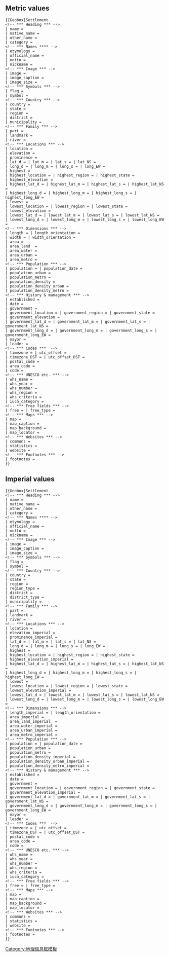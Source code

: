 == Metric values ==
<pre>{{Geobox|Settlement
<!-- *** Heading *** -->
| name = 
| native_name = 
| other_name = 
| category = 
<!-- *** Names **** --> 
| etymology = 
| official_name = 
| motto = 
| nickname = 
<!-- *** Image *** -->
| image = 
| image_caption =
| image_size =
<!-- *** Symbols *** -->
| flag = 
| symbol = 
<!-- *** Country *** -->
| country = 
| state = 
| region = 
| district = 
| municipality = 
<!-- *** Family *** -->
| part =
| landmark = 
| river =
<!-- *** Locations *** -->
| location = 
| elevation =
| prominence =
| lat_d = | lat_m = | lat_s = | lat_NS = 
| long_d = | long_m = | long_s = | long_EW =
| highest = 
| highest_location = | highest_region = | highest_state =
| highest_elevation = 
| highest_lat_d = | highest_lat_m = | highest_lat_s = | highest_lat_NS =
| highest_long_d = | highest_long_m = | highest_long_s = | highest_long_EW =
| lowest = 
| lowest_location = | lowest_region = | lowest_state =
| lowest_elevation = 
| lowest_lat_d = | lowest_lat_m = | lowest_lat_s = | lowest_lat_NS =
| lowest_long_d = | lowest_long_m = | lowest_long_s = | lowest_long_EW =
<!-- *** Dimensions *** -->
| length = | length_orientation = 
| width = | width_orientation = 
| area = 
| area_land  =
| area_water =
| area_urban =
| area_metro =
<!-- *** Population *** -->
| population = | population_date =
| population_urban =
| population_metro =
| population_density = 
| population_density_urban =
| population_density_metro =
<!-- *** History & management *** -->
| established =
| date = 
| government = 
| government_location = | government_region = | government_state =
| government_elevation = 
| government_lat_d = | government_lat_m = | government_lat_s = | government_lat_NS =
| government_long_d = | government_long_m = | government_long_s = | government_long_EW =
| mayor =
| leader =
<!-- *** Codes ***  -->
| timezone = | utc_offset =
| timezone_DST = | utc_offset_DST =
| postal_code =
| area_code =
| code =
<!-- *** UNESCO etc. *** -->
| whs_name =
| whs_year =
| whs_number =
| whs_region =
| whs_criteria =
| iucn_category =
<!-- *** Free fields *** -->
| free = | free_type = 
<!-- *** Maps *** -->
| map =
| map_caption = 
| map_background = 
| map_locator =
<!-- *** Websites *** --> 
| commons =
| statistics =
| website =
<!-- *** Footnotes *** -->
| footnotes =
}}</pre>

== Imperial values ==
<pre>{{Geobox|Settlement
<!-- *** Heading *** -->
| name = 
| native_name = 
| other_name = 
| category = 
<!-- *** Names **** --> 
| etymology = 
| official_name = 
| motto = 
| nickname = 
<!-- *** Image *** -->
| image = 
| image_caption =
| image_size =
<!-- *** Symbols *** -->
| flag = 
| symbol = 
<!-- *** Country *** -->
| country = 
| state = 
| region = 
| region_type = 
| district = 
| district_type = 
| municipality = 
<!-- *** Family *** -->
| part =
| landmark = 
| river =
<!-- *** Locations *** -->
| location = 
| elevation_imperial =
| prominence_imperial =
| lat_d = | lat_m = | lat_s = | lat_NS = 
| long_d = | long_m = | long_s = | long_EW =
| highest = 
| highest_location = | highest_region = | highest_state =
| highest_elevation_imperial = 
| highest_lat_d = | highest_lat_m = | highest_lat_s = | highest_lat_NS =
| highest_long_d = | highest_long_m = | highest_long_s = | highest_long_EW =
| lowest = 
| lowest_location = | lowest_region = | lowest_state =
| lowest_elevation_imperial = 
| lowest_lat_d = | lowest_lat_m = | lowest_lat_s = | lowest_lat_NS =
| lowest_long_d = | lowest_long_m = | lowest_long_s = | lowest_long_EW =
<!-- *** Dimensions *** -->
| length_imperial = | length_orientation = 
| area_imperial = 
| area_land_imperial  =
| area_water_imperial =
| area_urban_imperial =
| area_metro_imperial =
<!-- *** Population *** -->
| population = | population_date =
| population_urban =
| population_metro =
| population_density_imperial = 
| population_density_urban_imperial =
| population_density_metro_imperial =
<!-- *** History & management *** -->
| established =
| date = 
| government =
| government_location = | government_region = | government_state =
| government_elevation_imperial = 
| government_lat_d = | government_lat_m = | government_lat_s = | government_lat_NS =
| government_long_d = | government_long_m = | government_long_s = | government_long_EW =
| mayor =
| leader =
<!-- *** Codes ***  -->
| timezone = | utc_offset =
| timezone_DST = | utc_offset_DST =
| postal_code =
| area_code =
| code =
<!-- *** UNESCO etc. *** -->
| whs_name =
| whs_year =
| whs_number =
| whs_region =
| whs_criteria =
| iucn_category =
<!-- *** Free fields *** -->
| free = | free_type =
<!-- *** Maps *** -->
| map =
| map_caption = 
| map_background = 
| map_locator =
<!-- *** Websites *** --> 
| commons =
| statistics =
| website =
<!-- *** Footnotes *** -->
| footnotes =
}}</pre>
[[Category:地理信息框模板]]